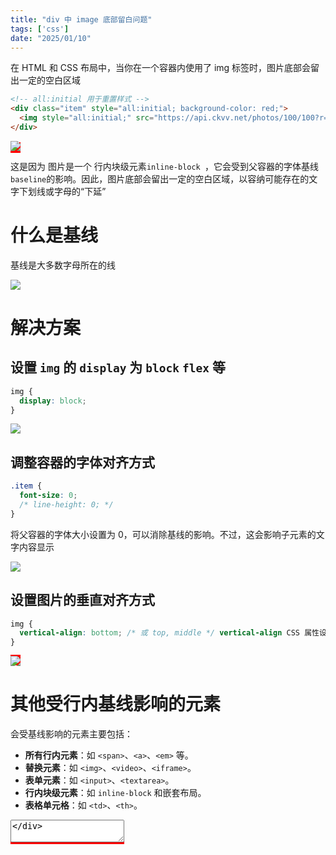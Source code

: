 ```yaml
---
title: "div 中 image 底部留白问题"
tags: ['css']
date: "2025/01/10"
---
```


在 HTML 和 CSS 布局中，当你在一个容器内使用了 img 标签时，图片底部会留出一定的空白区域

```html
<!-- all:initial 用于重置样式 -->
<div class="item" style="all:initial; background-color: red;">
  <img style="all:initial;" src="https://api.ckvv.net/photos/100/100?r=11&g=101&b=11" />
</div>
```

<div style="all:initial; background-color: red;">
  <img style="all:initial;" src="https://api.ckvv.net/photos/100/100?r=11&g=101&b=11" />
</div>

这是因为 图片是一个 行内块级元素`inline-block `，它会受到父容器的字体基线`baseline`的影响。因此，图片底部会留出一定的空白区域，以容纳可能存在的文字下划线或字母的“下延”

# 什么是基线

基线是大多数字母所在的线  

![](https://r2.ckvv.net/eca48659f18494129563eaa620d33b452ae670602aa426975222313fc55cdbc1.png)

# 解决方案

## 设置 `img` 的 `display` 为 `block` `flex` 等

```css
img {
  display: block;
}
```
<div style="all:initial; background-color: red;">
  <img style="all:initial; display: block;" src="https://api.ckvv.net/photos/100/100?r=11&g=101&b=11" />
</div>

## 调整容器的字体对齐方式
```css
.item {
  font-size: 0;
  /* line-height: 0; */
}
```
将父容器的字体大小设置为 0，可以消除基线的影响。不过，这会影响子元素的文字内容显示

<div style="all:initial; background-color: red; font-size: 0;">
  <img style="all:initial;" src="https://api.ckvv.net/photos/100/100?r=11&g=101&b=11" />
</div>

## 设置图片的垂直对齐方式

```css
img {
  vertical-align: bottom; /* 或 top, middle */ vertical-align CSS 属性设置 inline inline-block  table-cell 的垂直对齐方式。
}
```

<div style="all:initial; background-color: red;">
  <img style="all:initial; vertical-align: bottom;" src="https://api.ckvv.net/photos/100/100?r=11&g=101&b=11" />
</div>

# 其他受行内基线影响的元素

会受基线影响的元素主要包括：

- **所有行内元素**：如 `<span>`、`<a>`、`<em>` 等。
- **替换元素**：如 `<img>`、`<video>`、`<iframe>`。
- **表单元素**：如 `<input>`、`<textarea>`。
- **行内块级元素**：如 `inline-block` 和嵌套布局。
- **表格单元格**：如 `<td>`、`<th>`。

<div style="all:initial; background-color: red;">
  <textarea />
</div>

基线影响范围广泛，但可以通过 vertical-align、display、line-height 等属性来调整布局效果。

# 参考

+ https://developer.mozilla.org/en-US/docs/Glossary/Baseline/Typography
+ https://github.com/jensimmons/cssremedy/issues/14
+ https://developer.mozilla.org/en-US/docs/Web/CSS/vertical-align
+ https://www.zhihu.com/collection/974901721